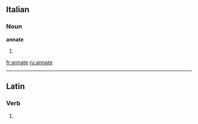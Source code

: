 ==Italian==

===Noun===
'''annate''' {{f}}

# {{plural of|[[annata]]|lang=Italian}}

[[fr:annate]]
[[ru:annate]]

----
==Latin==

===Verb===
{{la-verb-form|annāte}}

# {{conjugation of|anno|annō|2|p|pres|act|imp|lang=la}}
{{count page|[[Wiktionary:Page count]]}}
{{rfc-auto}}